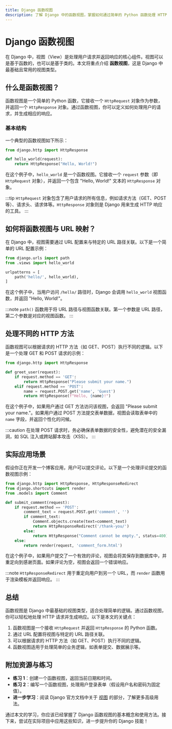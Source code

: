 ```yaml
---
title: Django 函数视图
description: 了解 Django 中的函数视图，掌握如何通过简单的 Python 函数处理 HTTP 请求并返回响应。
---
```


# Django 函数视图

在 Django 中，视图（View）是处理用户请求并返回响应的核心组件。视图可以是基于函数的，也可以是基于类的。本文将重点介绍 **函数视图**，这是 Django 中最基础且常用的视图类型。

## 什么是函数视图？

函数视图是一个简单的 Python 函数，它接收一个 `HttpRequest` 对象作为参数，并返回一个 `HttpResponse` 对象。通过函数视图，你可以定义如何处理用户的请求，并生成相应的响应。

### 基本结构

一个典型的函数视图如下所示：

```python
from django.http import HttpResponse

def hello_world(request):
    return HttpResponse("Hello, World!")
```

在这个例子中，`hello_world` 是一个函数视图。它接收一个 `request` 参数（即 `HttpRequest` 对象），并返回一个包含 "Hello, World!" 文本的 `HttpResponse` 对象。

:::tip
`HttpRequest` 对象包含了用户请求的所有信息，例如请求方法（GET、POST 等）、请求头、请求体等。`HttpResponse` 对象则是 Django 用来生成 HTTP 响应的工具。
:::

## 如何将函数视图与 URL 映射？

在 Django 中，视图需要通过 URL 配置来与特定的 URL 路径关联。以下是一个简单的 URL 配置示例：

```python
from django.urls import path
from .views import hello_world

urlpatterns = [
    path('hello/', hello_world),
]
```

在这个例子中，当用户访问 `/hello/` 路径时，Django 会调用 `hello_world` 视图函数，并返回 "Hello, World!"。

:::note
`path()` 函数用于将 URL 路径与视图函数关联。第一个参数是 URL 路径，第二个参数是对应的视图函数。
:::

## 处理不同的 HTTP 方法

函数视图可以根据请求的 HTTP 方法（如 GET、POST）执行不同的逻辑。以下是一个处理 GET 和 POST 请求的示例：

```python
from django.http import HttpResponse

def greet_user(request):
    if request.method == 'GET':
        return HttpResponse("Please submit your name.")
    elif request.method == 'POST':
        name = request.POST.get('name', 'Guest')
        return HttpResponse(f"Hello, {name}!")
```

在这个例子中，如果用户通过 GET 方法访问该视图，会返回 "Please submit your name."。如果用户通过 POST 方法提交表单数据，视图会读取表单中的 `name` 字段，并返回个性化的问候。

:::caution
在处理 POST 请求时，务必确保表单数据的安全性，避免潜在的安全漏洞，如 SQL 注入或跨站脚本攻击（XSS）。
:::

## 实际应用场景

假设你正在开发一个博客应用，用户可以提交评论。以下是一个处理评论提交的函数视图示例：

```python
from django.http import HttpResponse, HttpResponseRedirect
from django.shortcuts import render
from .models import Comment

def submit_comment(request):
    if request.method == 'POST':
        comment_text = request.POST.get('comment', '')
        if comment_text:
            Comment.objects.create(text=comment_text)
            return HttpResponseRedirect('/thank-you/')
        else:
            return HttpResponse("Comment cannot be empty.", status=400)
    else:
        return render(request, 'comment_form.html')
```

在这个例子中，如果用户提交了一个有效的评论，视图会将其保存到数据库中，并重定向到感谢页面。如果评论为空，视图会返回一个错误响应。

:::note
`HttpResponseRedirect` 用于重定向用户到另一个 URL，而 `render` 函数用于渲染模板并返回响应。
:::

## 总结

函数视图是 Django 中最基础的视图类型，适合处理简单的逻辑。通过函数视图，你可以轻松地处理 HTTP 请求并生成响应。以下是本文的关键点：

1. 函数视图是一个接收 `HttpRequest` 并返回 `HttpResponse` 的 Python 函数。
2. 通过 URL 配置将视图与特定的 URL 路径关联。
3. 可以根据请求的 HTTP 方法（如 GET、POST）执行不同的逻辑。
4. 函数视图适用于处理简单的业务逻辑，如表单提交、数据展示等。

## 附加资源与练习

- **练习 1**：创建一个函数视图，返回当前日期和时间。
- **练习 2**：编写一个函数视图，处理用户登录表单（假设用户名和密码为固定值）。
- **进一步学习**：阅读 Django 官方文档中关于 [视图](https://docs.djangoproject.com/en/stable/topics/http/views/) 的部分，了解更多高级用法。

通过本文的学习，你应该已经掌握了 Django 函数视图的基本概念和使用方法。接下来，尝试在实际项目中应用这些知识，进一步提升你的 Django 技能！